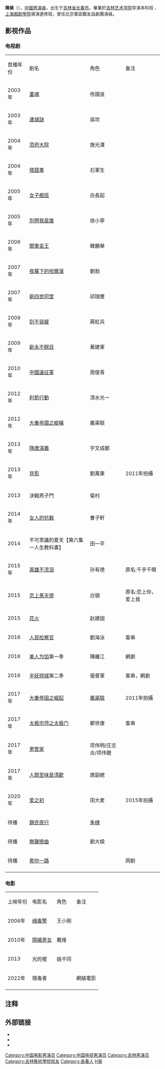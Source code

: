 {{otheruses|陈昊}}
{{blpunsourced|time=2020-01-27T07:50:09+00:00}}
{{藝人
|姓名 = 陳昊
|類型 = 男演员
|圖片 = 
|圖片尺寸 = 
|圖片簡介 = 
|原名 = 
|羅馬拼音 = Chen Hao
|英文名 = Tony
|暱稱 = 少爺、昊子、嘟嘟
|其他藝名 = 
|國籍 = {{PRC}}
|民族 = [[汉族|汉族]]
|籍貫 = 
|出生日期 = {{birth date and age|1979|1|3}}
|出生地點 = {{CHN}}[[吉林省|吉林省]][[长春市|长春市]]
|職業 = 演員
|語言 = 華語、英文
|教育程度 = [[吉林艺术学院|吉林艺术学院]]导演本科班 
|宗教信仰 =
|配偶 = [[颜丹晨|颜丹晨]]
|兒女 = 
|父母 = 
|出道作 = 《畫魂》
|出道日期 = 2003年
|代表作 = 《[[隋唐演義_(2013年電視劇)|隋唐演義]]》<br>《[[利箭行動|利箭行動]]》
|活躍年代 = 2003年至今
|經紀公司 = [[英皇星藝|英皇星藝]]
|網站 = 
|獎項 = 
|IMDb = 
}}
'''陳昊'''（{{bd|1979年|1月3日|||catIdx=C陳L}}），[[中國|中國]][[男演員|男演員]]，出生于[[吉林省|吉林省]][[长春市|长春市]]。畢業於[[吉林艺术学院|吉林艺术学院]]导演本科班 、[[上海戲剧學院|上海戲剧學院]]導演進修班，曾任北京軍區戰友話劇團演員。

==影视作品==
===电视剧===
{|class="wikitable"
|-style="background:LightSkyBlue; color:black; font-weight:bold; text-align:center;"
|首播年份 || 剧名 || 角色 ||备注
|-
|2003年||[[畫魂|畫魂]]||佟國良||
|-----
|2003年||[[連城訣|連城訣]]||吳坎||
|-----
|2004年||[[范府大院|范府大院]]||施光漢||
|-----
|2004年||[[搭错车_(电视剧)|搭錯車]]||石軍生|| 
|-----
|2005年||[[女子戲班|女子戲班]]||白長起||
|-----
|2005年||[[別問我是誰|別問我是誰]]||徐小寧||
|-----
|2006年||[[關東金王|關東金王]]||韓鵬舉||
|-----
|2007年||[[夜幕下的哈爾濱|夜幕下的哈爾濱]]||劉勃|| 
|-----
|2007年||[[新四世同堂|新四世同堂]]||祁瑞豐||
|-----
|2009年||[[刻不容緩|刻不容緩]]||蔣紅兵|| 
|-----
|2009年||[[新永不瞑目|新永不瞑目]]||黃建軍||
|-----
|2010年||[[中國遠征軍|中國遠征軍]]||周俊青||
|-----
|2012年||[[利箭行動|利箭行動]]||清水光一|| 
|-----
|2012年||[[大秦帝國之縱橫|大秦帝國之縱橫]]||義渠駭||
|-----
|2013年||[[隋唐演義_(2013年電視劇)|隋唐演義]]||宇文成都|| 
|-----
|2013年||[[背影|背影]]||劉萬東||2011年拍攝 
|-
|2013
|決戰燕子門
|菊村
|
|-----
|2014年||[[女人的抗戰|女人的抗戰]]||曹子軒||
|-
|2014
|不可思議的夏天【第六集一人生教科書】
|田一平
|
|-----
|2015年||[[英雄不流泪|英雄不流泪]]|| 孙有德 || 原名:千手千眼
|-----
|2015||[[恋上黑天使|恋上黑天使]]|| 白钢 ||  原名:恋上你，爱上我
|-----
|2015||[[花火_(电视剧)|花火]]||赵建国 ||
|-----
|2016|| [[人民检察官|人民检察官]]||劉海泳 ||客串
|-------
|2016||[[美人为馅|美人为馅]]第一季||陳離江 ||網劇
|-----
|2016||[[半妖倾城|半妖倾城]]第二季||張督軍||客串，網劇
|-----
|2017年||[[大秦帝国之崛起|大秦帝国之崛起]]|| [[義渠|義渠駭]] ||2011年拍攝
|-----
|2017年||[[太极宗师之太极门|太极宗师之太极门]]||鄭世康 ||客串
|-----
|2017年||[[男管家|男管家]]||项伟明/庄志炎/项伟聰 ||
|-----
|2017年||[[人間至味是清歡|人間至味是清歡]]||唐副總 ||<!--是另一位同名演員出演"钟馗捉妖记" "远大前程"""远大前程双龙会"--> 
|-----
|2020年||[[爱之初|爱之初]]||田大麦 ||2015年拍攝
|-----
|待播||[[锦衣夜行_(电视剧)|錦衣夜行]]|| [[朱棣|朱棣]]||
|-----
|待播||[[無聲戀曲|無聲戀曲]]||劉大樑||
|-----
|待播||[[套你一路|套你一路]]|| ||网剧
|-----
|}

===电影===
{| class="wikitable"
|-style="background:LightSkyBlue; color:black; font-weight:bold; text-align:center;"
| 上映年份 || 电影名 || 角色 || 备注
|-
|2006年||[[缉毒警|缉毒警]]||王小剛||
|-----
|2010年||[[隱婚男女|隱婚男女]]||戴维||
|-
|2013
|光的棍
|姚不同
|
|-----
|2022年||猎毒者||||網絡電影
|-
|}

== 注释 ==
{{reflist}}

== 外部链接 ==
* {{新浪博客|chen_hao}}
* {{weibo|tonychen139}}
* {{Douban people |id=1314485 |type=movie}}

{{DEFAULTSORT:C陳}}
[[Category:中国电影男演员|Category:中国电影男演员]]
[[Category:中国电视男演员|Category:中国电视男演员]]
[[Category:吉林男演员|Category:吉林男演员]]
[[Category:吉林藝術學院校友|Category:吉林藝術學院校友]]
[[Category:長春人|Category:長春人]]
[[Category:陳姓|H昊]]
